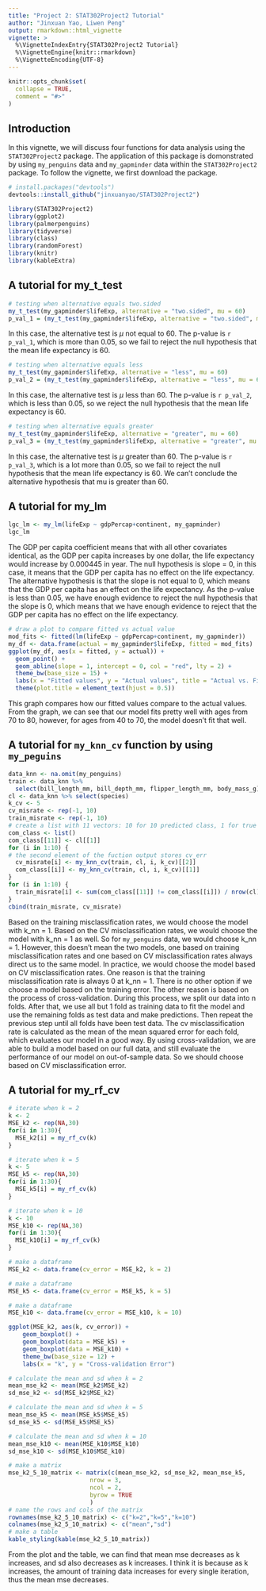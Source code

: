 ```yaml
---
title: "Project 2: STAT302Project2 Tutorial"
author: "Jinxuan Yao, Liwen Peng"
output: rmarkdown::html_vignette
vignette: >
  %\VignetteIndexEntry{STAT302Project2 Tutorial}
  %\VignetteEngine{knitr::rmarkdown}
  %\VignetteEncoding{UTF-8}
---
```


```r
knitr::opts_chunk$set(
  collapse = TRUE,
  comment = "#>"
)
```
## Introduction

In this vignette, we will discuss four functions for data analysis using the 
`STAT302Project2` package. The application of this package is
domonstrated by using `my_penguins` data and `my_gapminder` data
within the `STAT302Project2` package.
To follow the vignette, we first download the package.

```r
# install.packages("devtools")
devtools::install_github("jinxuanyao/STAT302Project2")
```

```r
library(STAT302Project2)
library(ggplot2)
library(palmerpenguins)
library(tidyverse)
library(class)
library(randomForest)
library(knitr)
library(kableExtra)
```

## A tutorial for my_t_test
```r
# testing when alternative equals two.sided
my_t_test(my_gapminder$lifeExp, alternative = "two.sided", mu = 60)
p_val_1 = (my_t_test(my_gapminder$lifeExp, alternative = "two.sided", mu = 60))$p_val
```
In this case, the alternative test is $\mu$ not equal to 60. The p-value is `r p_val_1`, which is more than 0.05, so we fail to reject the null hypothesis that the mean life expectancy is 60.
```r
# testing when alternative equals less
my_t_test(my_gapminder$lifeExp, alternative = "less", mu = 60)
p_val_2 = (my_t_test(my_gapminder$lifeExp, alternative = "less", mu = 60))$p_val
```
In this case, the alternative test is $\mu$ less than 60. The p-value is `r p_val_2`, which is less than 0.05, so we reject the null hypothesis that the mean life expectancy is 60.
```r
# testing when alternative equals greater
my_t_test(my_gapminder$lifeExp, alternative = "greater", mu = 60)
p_val_3 = (my_t_test(my_gapminder$lifeExp, alternative = "greater", mu = 60))$p_val
```
In this case, the alternative test is $\mu$ greater than 60. The p-value is `r p_val_3`, which is a lot more than 0.05, so we fail to reject the null hypothesis that the mean life expectancy is 60. We can't conclude the alternative hypothesis that mu is greater than 60. 

## A tutorial for my_lm
```r
lgc_lm <- my_lm(lifeExp ~ gdpPercap+continent, my_gapminder)
lgc_lm
```
The GDP per capita coefficient means that with all other covariates identical, as the GDP per capita increases by one dollar, the life expectancy would increase by 0.000445 in year. The null hypothesis is slope = 0, in this case, it means that the GDP per capita has no effect on the life expectancy. The alternative hypothesis is that the slope is not equal to 0, which means that the GDP per capita has an effect on the life expectancy. As the p-value is less than 0.05, we have enough evidence to reject the null hypothesis that the slope is 0, which means that we have enough evidence to reject that the GDP per capita has no effect on the life expectancy.

```r
# draw a plot to compare fitted vs actual value
mod_fits <- fitted(lm(lifeExp ~ gdpPercap+continent, my_gapminder))
my_df <- data.frame(actual = my_gapminder$lifeExp, fitted = mod_fits)
ggplot(my_df, aes(x = fitted, y = actual)) +
  geom_point() +
  geom_abline(slope = 1, intercept = 0, col = "red", lty = 2) + 
  theme_bw(base_size = 15) +
  labs(x = "Fitted values", y = "Actual values", title = "Actual vs. Fitted") +
  theme(plot.title = element_text(hjust = 0.5))
```

This graph compares how our fitted values compare to the actual values. From the graph, we can see that our model fits pretty well with ages from 70 to 80, however, for ages from 40 to 70, the model doesn't fit that well. 


## A tutorial for `my_knn_cv` function by using `my_peguins`

```r
data_knn <- na.omit(my_penguins)
train <- data_knn %>% 
  select(bill_length_mm, bill_depth_mm, flipper_length_mm, body_mass_g)
cl <- data_knn %>% select(species)
k_cv <- 5
cv_misrate <- rep(-1, 10)
train_misrate <- rep(-1, 10)
# create a list with 11 vectors: 10 for 10 predicted class, 1 for true class, 
com_class <- list()
com_class[[11]] <- cl[[1]]
for (i in 1:10) {
# the second element of the fuction output stores cv_err  
  cv_misrate[i] <- my_knn_cv(train, cl, i, k_cv)[[2]]
  com_class[[i]] <- my_knn_cv(train, cl, i, k_cv)[[1]]
}
for (i in 1:10) {
  train_misrate[i] <- sum(com_class[[11]] != com_class[[i]]) / nrow(cl)
}
cbind(train_misrate, cv_misrate)

```

Based on the training misclassification rates, we would choose the model with k_nn = 1. Based on the CV misclassification rates, we would choose the model with k_nn = 1 as well. So for `my_penguins` data, we would choose k_nn = 1. However, this doesn't mean the two models, one based on training misclassification rates and one based on CV misclassification rates always direct us to the same model. In practice, we would choose the model based on CV misclassification rates. One reason is that the training misclassification rate is always 0 at k_nn = 1. There is no other option if we choose a model based on the training error. The other reason is based on the process of cross-validation. During this process, we split our data into n folds. After that, we use all but 1 fold as training data to fit the model and use the remaining folds as test data and make predictions. Then repeat the previous step until all folds have been test data. The cv misclassification rate is calculated as the mean of the mean squared error for each fold, which evaluates our model in a good way. By using cross-validation, we are able to build a model based on our full data, and still evaluate the performance of our model on out-of-sample data.
So we should choose based on CV misclassification error. 

## A tutorial for my_rf_cv

```r
# iterate when k = 2
k <- 2
MSE_k2 <- rep(NA,30)
for(i in 1:30){
  MSE_k2[i] = my_rf_cv(k)
}
```

```r
# iterate when k = 5
k <- 5
MSE_k5 <- rep(NA,30)
for(i in 1:30){
  MSE_k5[i] = my_rf_cv(k)
}
```

```r
# iterate when k = 10
k <- 10
MSE_k10 <- rep(NA,30)
for(i in 1:30){
  MSE_k10[i] = my_rf_cv(k)
}
```

```r
# make a dataframe
MSE_k2 <- data.frame(cv_error = MSE_k2, k = 2)

# make a dataframe
MSE_k5 <- data.frame(cv_error = MSE_k5, k = 5)

# make a dataframe
MSE_k10 <- data.frame(cv_error = MSE_k10, k = 10)
```

```r
ggplot(MSE_k2, aes(k, cv_error)) + 
    geom_boxplot() +
    geom_boxplot(data = MSE_k5) +
    geom_boxplot(data = MSE_k10) +
    theme_bw(base_size = 12) +
    labs(x = "k", y = "Cross-validation Error") 
```

```r
# calculate the mean and sd when k = 2
mean_mse_k2 <- mean(MSE_k2$MSE_k2)
sd_mse_k2 <- sd(MSE_k2$MSE_k2)

# calculate the mean and sd when k = 5
mean_mse_k5 <- mean(MSE_k5$MSE_k5)
sd_mse_k5 <- sd(MSE_k5$MSE_k5)

# calculate the mean and sd when k = 10
mean_mse_k10 <- mean(MSE_k10$MSE_k10)
sd_mse_k10 <- sd(MSE_k10$MSE_k10)

# make a matrix
mse_k2_5_10_matrix <- matrix(c(mean_mse_k2, sd_mse_k2, mean_mse_k5,                        sd_mse_k5, mean_mse_k10, sd_mse_k10),
                       nrow = 3,
                       ncol = 2,
                       byrow = TRUE
                       )
# name the rows and cols of the matrix
rownames(mse_k2_5_10_matrix) <- c("k=2","k=5","k=10")
colnames(mse_k2_5_10_matrix) <- c("mean","sd")
# make a table
kable_styling(kable(mse_k2_5_10_matrix))
```
From the plot and the table, we can find that mean mse decreases as k increases, and sd also decreases as k increases. I think it is because as k increases, the amount of training data increases for every single iteration, thus the mean mse decreases.  
